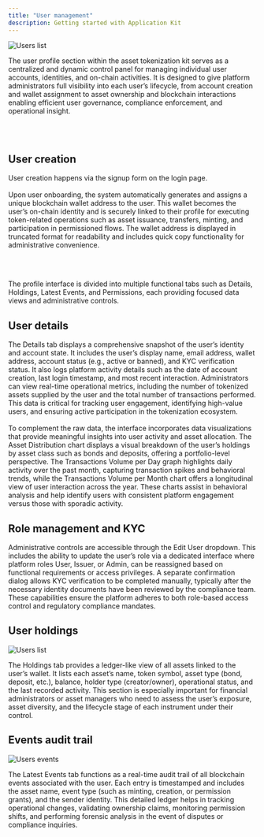 ```yaml
---
title: "User management"
description: Getting started with Application Kit
---
```


![Users list](../../../img/application-kits/user-list.png)

The user profile section within the asset tokenization kit serves as a
centralized and dynamic control panel for managing individual user accounts,
identities, and on-chain activities. It is designed to give platform
administrators full visibility into each user’s lifecycle, from account creation
and wallet assignment to asset ownership and blockchain interactions enabling
efficient user governance, compliance enforcement, and operational insight.

<br></br>

## User creation

User creation happens via the signup form on the login page. 
<br></br>
Upon user onboarding, the system automatically generates and assigns a unique
blockchain wallet address to the user. This wallet becomes the user’s on-chain
identity and is securely linked to their profile for executing token-related
operations such as asset issuance, transfers, minting, and participation in
permissioned flows. The wallet address is displayed in truncated format for
readability and includes quick copy functionality for administrative
convenience.

<br></br>

The profile interface is divided into multiple functional tabs such as Details,
Holdings, Latest Events, and Permissions, each providing focused data views and
administrative controls.

## User details

The Details tab displays a comprehensive snapshot of the user’s identity and
account state. It includes the user’s display name, email address, wallet
address, account status (e.g., active or banned), and KYC verification status.
It also logs platform activity details such as the date of account creation,
last login timestamp, and most recent interaction. Administrators can view
real-time operational metrics, including the number of tokenized assets supplied
by the user and the total number of transactions performed. This data is
critical for tracking user engagement, identifying high-value users, and
ensuring active participation in the tokenization ecosystem.
<br></br>
To complement the raw data, the interface incorporates data visualizations that
provide meaningful insights into user activity and asset allocation. The Asset
Distribution chart displays a visual breakdown of the user’s holdings by asset
class such as bonds and deposits, offering a portfolio-level perspective. The
Transactions Volume per Day graph highlights daily activity over the past month,
capturing transaction spikes and behavioral trends, while the Transactions
Volume per Month chart offers a longitudinal view of user interaction across the
year. These charts assist in behavioral analysis and help identify users with
consistent platform engagement versus those with sporadic activity.

## Role management and KYC

Administrative controls are accessible through the Edit User dropdown. This
includes the ability to update the user’s role via a dedicated interface where
platform roles User, Issuer, or Admin, can be reassigned based on functional
requirements or access privileges. A separate confirmation dialog allows KYC
verification to be completed manually, typically after the necessary identity
documents have been reviewed by the compliance team. These capabilities ensure
the platform adheres to both role-based access control and regulatory compliance
mandates.

## User holdings

![Users list](../../../img/application-kits/user-holding.png)

The Holdings tab provides a ledger-like view of all assets linked to the user’s
wallet. It lists each asset’s name, token symbol, asset type (bond, deposit,
etc.), balance, holder type (creator/owner), operational status, and the last
recorded activity. This section is especially important for financial
administrators or asset managers who need to assess the user’s exposure, asset
diversity, and the lifecycle stage of each instrument under their control.

## Events audit trail

![Users events](../../../img/application-kits/user-event-logs.png)

The Latest Events tab functions as a real-time audit trail of all blockchain
events associated with the user. Each entry is timestamped and includes the
asset name, event type (such as minting, creation, or permission grants), and
the sender identity. This detailed ledger helps in tracking operational changes,
validating ownership claims, monitoring permission shifts, and performing
forensic analysis in the event of disputes or compliance inquiries.

